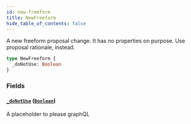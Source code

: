 ```yaml
---
id: new-freeform
title: NewFreeform
hide_table_of_contents: false
---
```



A new freeform proposal change. It has no properties on purpose. Use proposal
rationale, instead.

```graphql
type NewFreeform {
  _doNotUse: Boolean
}
```


### Fields

#### [`_doNotUse`](#) ([`Boolean`](/mainnet/api/graphql/scalars/boolean))

A placeholder to please graphQL




